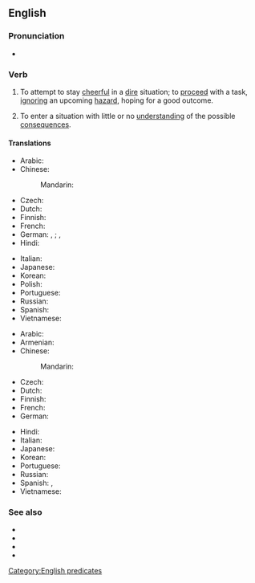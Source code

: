 ==English==

===Pronunciation===
* {{audio|en|En-au-whistle past the graveyard.ogg|Audio (AU)}}

===Verb===
{{en-verb|*}}

# {{lb|en|idiomatic|US}} To attempt to stay [[cheerful]] in a [[dire]] situation; to [[proceed]] with a task, [[ignore|ignoring]] an upcoming [[hazard]], hoping for a good outcome.
# {{lb|en|idiomatic|US}} To enter a situation with little or no [[understanding]] of the possible [[consequences]].

====Translations====
{{trans-top|to try to be cheerful in the face of one's fears}}
* Arabic: {{t-needed|ar}}
* Chinese:
*: Mandarin: {{t|cmn|对着墓地吹口哨，指在害怕时故作轻松}}
* Czech: {{t-needed|cs}}
* Dutch: {{t-needed|nl}}
* Finnish: {{t|fi|pitää päänsä pystyssä}}
* French: {{t+|fr|regarder ailleurs}}
* German: {{q|semantically close, but less idiomatic}} {{t|de|[[der]] [[Angst]] [[ins]] [[Gesicht]] [[lachen]]|lit=to laugh into the face of fear}}, {{t|de|[[die]] [[Angst]] [[weglachen]]|lit=to laugh away one’s fear}}; {{q|more idiomatic, but usually referring to emotions other than fear}} {{t|de|[[zweckoptimistisch]] [[sein]]|lit=to be practically optimistic}}, {{t|de|gute Mine zum bösen Spiel machen|lit=to keep a good face during the evil play}}
* Hindi: {{t-needed|hi}}
{{trans-mid}}
* Italian: {{t-needed|it|far buon viso a cattivo gioco}}
* Japanese: {{t-needed|ja}}
* Korean: {{t|ko|두려우면서도 두렵지 않은것처럼 행동한다}}
* Polish: {{t+|pl|robić dobrą minę do złej gry|impf}}
* Portuguese: {{t|pt|[[manter]] [[as]] [[esperanças]]}}
* Russian: {{t+|ru|мо́ре по коле́но}}
* Spanish: {{t|es|[[poner]] [[buena]] [[cara]]}}
* Vietnamese: {{t-needed|vi}}
{{trans-bottom}}

{{trans-top|to ignore a bad situation}}
* Arabic: {{t-needed|ar}}
* Armenian: {{t+|hy|կրակի հետ խաղալ|sc=Armn}}
* Chinese:
*: Mandarin: {{t|cmn|对着墓地吹口哨，指对恶劣的情况视而不见}}
* Czech: {{t-needed|cs}}
* Dutch: {{t-needed|nl}}
* Finnish: {{t|fi|lähteä soitellen sotaan}}
* French: {{t+|fr|arriver comme une fleur}}
* German: {{t+|de|[[blauäugig]] sein}}
{{trans-mid}}
* Hindi: {{t-needed|hi}}
* Italian: {{t-needed|it}}
* Japanese: {{t-needed|ja}}
* Korean: {{t-needed|ko}}
* Portuguese: {{t-needed|pt}}
* Russian: {{t+|ru|игра́ть с огнём}}
* Spanish: {{t|es|[[hacerse]] [[el]] [[tonto]]}}, {{t|es|[[hacerse]] [[el]] [[sonzo]]}}
* Vietnamese: {{t-needed|vi}}
{{trans-bottom}}

===See also===
* {{l|en|whistle Dixie}}
* {{l|en|whistle down the wind}}
* {{l|en|whistle in the dark}}
* {{l|en|whistle in the wind}}

[[Category:English predicates]]